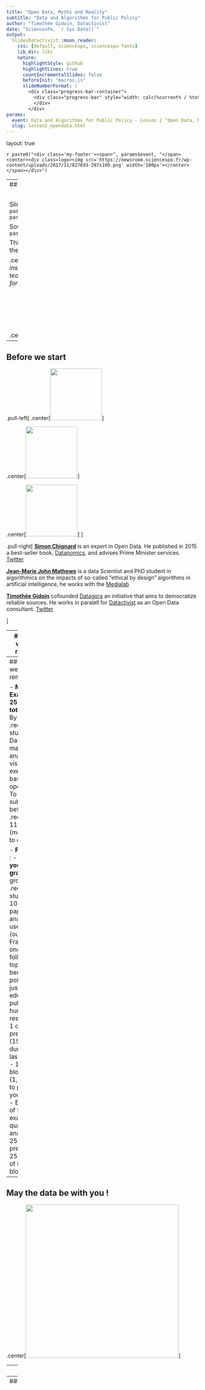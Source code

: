 ```yaml
---
title: "Open Data, Myths and Reality"
subtitle: "Data and Algorithms for Public Policy"
author: "Timothée Gidoin, Datactivist"
date: "SciencesPo, `r Sys.Date()`"
output:
  SlidesDatactivist::moon_reader:
    css: [default, sciencespo, sciencespo-fonts]
    lib_dir: libs
    nature:
      highlightStyle: github
      highlightLines: true
      countIncrementalSlides: false
      beforeInit: "macros.js"
      slideNumberFormat: |
        <div class="progress-bar-container">
          <div class="progress-bar" style="width: calc(%current% / %total% * 100%);">
          </div>
        </div>
params:
  event: Data and Algorithms for Public Policy - Lesson 2 "Open Data, Myths and Reality"
  slug: lesson2_opendata.html
---
```


layout: true

<style>
.remark-slide-number {
  position: inherit;
}

.remark-slide-number .progress-bar-container {
  position: absolute;
  bottom: 0;
  height: 5px;
  display: block;
  left: 0;
  right: 0;
}

.remark-slide-number .progress-bar {
  height: 100%;
  background-color: #14e6cd;
}

</style>


`r paste0("<div class='my-footer'><span>", params$event, "</span> <center><div class=logo><img src='https://newsroom.sciencespo.fr/wp-content/uploads/2017/11/827693-297x109.png' width='100px'></center></span></div>")`

---
## Before we start

<BR>

Slides : `r paste0("https://gidoin.github.io/sciencespodata/", params$slug)`

Sources : `r paste0("https://github.com/Gidoin/sciencespodata/")`

This production is freely reusable under the terms of the licence  [Creative Commons 4.0 BY-SA](https://creativecommons.org/licenses/by-sa/4.0/legalcode.fr).

.center[*The content of this presentation is partly inspired by other presentations made by Datactivist team. I warmly thank them and notably [Joël Gombin](https://twitter.com/joelgombin) for his help.*]

<BR>

.center[<img src="./img/ccbysa.png" height="100"/>] 

---

## Before we start


.pull-left[
.center[<img src="./img/simonchignard.jpg" height="135"/>]

.center[<img src="./img/jeanmarie.jpg" height="135"/>]

.center[<img src="./img/phototimcrop.jpg" height="135"/>]
]

.pull-right[ 
**[Simon Chignard](simon.chignard@sciencespo.fr)** is an expert in Open Data. He published in 2015 a best-seller book, [Datanomics](https://livre.fnac.com/a7870543/Simon-Chignard-Datanomics), and advises Prime Minister services. [Twitter](https://twitter.com/schignard?lang=fr)


**[Jean-Marie John Mathews](jeanmarie.johnmathews@sciencespo.fr)**
is a data Scientist and PhD student in algorithmics on the impacts of so-called "ethical by design" algorithms in artificial intelligence, he works with the [Medialab](https://medialab.sciencespo.fr)


**[Timothée Gidoin](timothee.gidoin@sciencespo.fr)** cofounded [Datagora](https://datagora.fr) an initiative that aims to democratize reliable sources. He works in paralell for [Datactivist](https://datactivist.coop/fr/) as an Open Data consultant. [Twitter](https://twitter.com/tgidoin?lang=fr)

]


---
## Before we start: reminder

.center[<img src="./img/agendascpo.png" height="400"/>]

---
## Before we start: reminder

- **Midterm Exam** : 
  - **25% of your total grade** 
  - By group of .red[2 students] 
  - Data manipulation, analysis visualisation exercise based on open data
  - To be submitted before .red[18/10] 11:59 pm (more details to come)

- **Final Exam** : 
  - **75% of your total grade**
  - By group of .red[4 students]
  - 10-pages paper on the analysis of 3 uses cases (outside France) in one of the following topics: social benefits, police / justice, education, public sector human
resources
  - 1 oral presentation (15 min) during the last session 
  - 1 Medium blog post (1,5 pages) to present your findings
  - Evaluation of final exam: 50% quality of the analysis, 25% oral presentation, 25%
quality of Medium blogpost

---
## May the data be with you !

.center[<img src="https://media.giphy.com/media/3o7aDgsiRMtIlrSZpu/giphy.gif" height="400"/>]

---
class: inverse, center, middle

# Data

---
## What are data ?

.center[<img src="https://media.giphy.com/media/LrGHJGtTbT7PO/giphy.gif" height="400"/>]

---
## What are data ?

> *Une donnée correspond à la représentation d'une information sous une forme conventionnelle destinée à faciliter son traitement*

> *Data correspond to the representation of information in a .red[conventional form] intended to facilitate its processing*

.center[<img src="./img/guidepratique.png" height="300"/>]

.center[[CNIL & CADA's Open Data Practical Guide, *in French*](https://www.cnil.fr/sites/default/files/atoms/files/guide_open_data.pdf)]

---
Class:
## Data-Information-Knowledge-Wisdom pyramid

.pull-left[
[![largeur](./img/pyramid.svg)](https://commons.wikimedia.org/w/index.php?curid=37705247)
]

.pull-right[Attributed to [Russell Ackoff](http://en.wikipedia.org/wiki/Russell_L._Ackoff), 1989

Data may be :

- Facts
- signals
- symbols]

---

## What are data ?

.pull-left[.reduite3[
![](img/kitchin.jpg)

⏺ enregistrabilité +🏗 briques de base ("*buildings blocks*")]]
.pull-right[
> *Data are commonly understood to be the raw material produced by **abstracting the world** into categories, measures and other representational forms – numbers, characters, symbols, images,sounds, electromagnetic waves, bits – that constitute the **building blocks** from which information and knowledge are created.*]

---

# Data or capta ?

> Technically, what we understand as data are actually **capta** (derived from the Latin capere, meaning ‘to take’); those units of data that have been **selected and harvested** from the sum of all potential data.

[Kitchin, 2014](https://books.google.fr/books?hl=fr&lr=&id=GfOICwAAQBAJ&oi=fnd&pg=PP1&dq=kitchin+data+revolution&ots=pcyfMTZh-V&sig=dQyPTL3AIN_4RdWvtBFw4VjdAa4#v=onepage&q=kitchin%20data%20revolution&f=false)

.center[<img src="./img/robkitchin.jpg" height="250"/>] 

---
## Data are cool !

> **US Air traffic on September 11th 2001**

.center[<img src="https://i.imgur.com/X10kmms.gif" height="400"/>]

.footnote[[Source](https://www.reddit.com/r/Damnthatsinteresting/comments/d2gj7z/us_air_traffic_on_september_11_2001/)]

---
## Data are cool !

> **"100 years of world cuisine"**

.center[<img src="./img/datavizdeaths.png" height="400"/>]

.footnote[[NKB Dataviz](https://owni.fr/2011/05/11/guerre-et-cuisine/index.html)]

---
## Data are cool !

.center[<img src="./img/tricot.png" height="450"/>]

.footnote[[Source](https://twitter.com/montgomerysue/status/1128093628738482177)]

---
## Data are cool !

.center[<img src="./img/violenceandimmigration.png" height="400"/>]

.footnote[[Source](https://www.themarshallproject.org/2018/03/30/the-myth-of-the-criminal-immigrant)]

---
Class:
## Data are cool !

.pull-left[<img src="./img/ainbnb1.png" height="250"/>

Number of Airbnb appartments available in Paris
]

.pull-right[<img src="./img/airbnb2.png" height="250"/>
Average price of Airbnb appartments in Paris
]

.footnote[[Source](https://www.sites.univ-rennes2.fr/mastersigat/B_Mericskay/WebGL.html)]


---
class: inverse, center, middle

# Open data

---
## A talk to start..

.center[<img src="./img/rawdatanow.png" height="400" />]

[Start the ted talk at 09:00](https://www.ted.com/talks/tim_berners_lee_on_the_next_web#t-535280)

---
class: middle, center

## 1. Completeness

--

#### Datasets released by the government should be as complete as possible, .red[reflecting the entirety of what is recorded] about a particular subject. 

#### All raw information from a dataset should be released to the public, .red[except to private information] and information that may be sensitive for .red[national safety]

---
class: middle, center

## 2. Primacy / Raw data

--

####  Datasets released by the government should be .red[primary source data]

---
class: middle, center

## 3. Timely data

--

#### Datasets released by the government should be available to the public .red[as soon as possible]

---
class: middle, center

##  4. Ease of Physical and Electronic Access

--

#### Datasets released by the government should be as accessible as possible, with accessibility defined as .red[the ease with which information can be obtained], whether through physical or electronic means

---
class: middle, center

## 5. Machine readability

--

####  Machines can handle certain kinds of inputs much better than others. Information shared in the widely-used PDF format, for example, is very difficult for machines to parse

#### Thus, information should be stored in widely-used file formats that easily lend themselves to machine processing.

---
class: middle, center

## 6. Non-discriminatory access to data

--

#### “Non-discrimination” refers to who can access data and how they must do so

#### Non-discriminatory access to data means that .red[any person can access the data at any time without having to identify him/herself] or provide any justification for doing so.

---
class: middle, center

## 7. Open standards

--

#### Open standards refer to who owns the format in which data is stored

Do you know a widespread proprietary format ?

--

#### Microsoft .red[Excel] is a fairly commonly-used spreadsheet program which costs money to use. Freely available alternative formats often exist by which stored data can be accessed without the need for a software license

---

## 8. Open Licence 

--

#### Maximal openness includes clearly .red[labeling public information] as a work of the government and .red[available without restrictions on use] as part of the public domain

#### In France two type of licences : .red[Licence Ouverte (CC-BY)] ou .red[ODBL (CC-BY-SA)]. what is the difference ?

- **LO (from Etalab) / ODBL** : with both you can share, edit the database, create derived products and had a commercial usage

- **LO** : more "permissive" : you just have to mention the source and the date of update

- **ODBL** : you have to share and open your database at the same conditions

---
## Open Data : to go further

Find [the 8 principles of Open Government Data](https://public.resource.org/8_principles.html) that were adopted in Sebastopol December 2007

.center[![](img/sunlightfoundation.png)]

Then in 2010 this list was slightly completed and updated ([10 principes](https://sunlightfoundation.com/policy/documents/ten-open-data-principles/)) by the Sunlight Foundation.

In 2013 the Sunlight Foundation wrote instructions and recommandations to implement concretely Open Data (["Open Data guidelines"](http://sunlightf.wpengine.com/wp-content/uploads/2016/09/OpenDataGuidelines_v3.pdf)) based on those 10 principles

---
class: inverse, center, middle

# Open Government

---

## What does Opengov mean ?

.center[<img src="https://media.giphy.com/media/LrGHJGtTbT7PO/giphy.gif" height="400"/>]

---

## A definition of Opengov

> The OECD defines open government as a culture of governance based on innovative and sustainable public policies and practices inspired by the principles of .red[**transparency, accountability and participation**] that **fosters democracy and inclusive growth**

.center[<img src="./img/oecd.png" height="300"/>]

.footnote[[OECD report](https://read.oecd-ilibrary.org/governance/open-government_9789264268104-en#page1)]

---

## A definition of Opengov


.center[<img src="./img/gouvouvert.png" height="420"/>]

.footnote[[Source: Démocratie Ouverte](https://fr.wikipedia.org/wiki/Gouvernement_ouvert#/media/Fichier:D%C3%A9mocratie_Ouverte.png)]


---

## A definition of Opengov

.red[**Transparency**]
- *Ouvrir les données* : Open Data
- *Faire de la pédagogie* : being pedagogical
- *Permettre le suivi des politiques* : follow-up of public policies

.red[**Participation**]
- *Consulter les citoyens* : consult the citizens
- *Organiser des débats publics* : Organize public debate
- *Co-construire les politiques* : co-plan public policies with citizens

.red[**Collaboration**]
- *Casser les silos* : break silos between administrations
- *Travailler en transversalité* : work by being agile
- *Organiser des partenariats* : organize partnerships with civil society

---

## A definition of Opengov

OpenGov aims at improving the efficiency and the responsibility of public governance. It affects both national and local authorities.

Three key pillars of Opengov:

1/ Transparency

2/ Accountability

3/ Public participation

The Opengov movement and ideas really increased in the last 10 years, notably through the support of a transnational actor...

--

The **Open Government Partnership** aka OGP

---

## Open Government Partnership


.center[<img src="./img/ogp.png" height="200"/>] 

In September 2011, a multilateral partnership has been created so as to promote the Open Gov principles and to translate them into concrete public policies : it's called **Open Government Partnership** (OGP)

Initially founded by 8 countries ( Brazil, Indonesia, Mexico, Norway, Philippines, United Kingdom, the USA and... **South Africa** !), now OGP is composed of more than 70 countries, including France

---
## Open Government Partnership

How does OGP work ?

--

To join OGP, a contry has to be coopted by other civil society actors (for instance NGO such as Amnesty International) that testify the goodwill of the government

Once joined, the country has to write, by consulting civil society, a 2-years **national action plan** in which many **commitments** are exposed. Those public commitments have to relate with at least one of the 3 key OGP value : information transparency, public participation, accountability of public action

For instance :
+ Developing a participatory budget representing X % of total budget of a local authority

+ Implement an open data strategy that allows to open key datasets 

+ Consult citizens in the wake of a new project law
---

## OGP and local gov

In 2016, OGP OGP launched the “Subnational Government Pilot Program”

> This decision recognized that many open government innovations and reforms are **happening at the local level** where governments can engage more directly with citizens and many crucial public services are delivered

The Pilot program consisted of 15 “pioneer” subnational governments who signed onto the Open Government Subnational Declaration and submitted their first Action Plans.

Then in 2018, OGP supported the launch of a global Community of Practice on Transparency and Local Open Government within the United Cities and Local Governments (UCLG)

> This Community of Practice will support peer learning, networking, and wider awareness and capacity development on open governance and public integrity at the local level. 

---

## OGP and local gov : Paris

.center[<img src="./img/ogpparis.png" height="400" />]

.footnote[[Paris 2016-2017 Action plan](https://www.opengovpartnership.org/members/paris-france/)]

---

## OGP and local gov : Paris

.center[<img src="./img/ogpparis1.png" height="400" />]


.footnote[[Paris IRM final report](https://www.opengovpartnership.org/wp-content/uploads/2019/02/Paris_Final-Report_2017.pdf)]

---

## OGP and local gov : Paris

.center[<img src="./img/ogpparis2.png" height="400" />]


.footnote[[Paris IRM final report](https://www.opengovpartnership.org/wp-content/uploads/2019/02/Paris_Final-Report_2017.pdf)]

---

## OGP and local gov : Paris

.center[<img src="./img/ogpparis3.png" height="400" />]


.footnote[[Paris IRM final report](https://www.opengovpartnership.org/wp-content/uploads/2019/02/Paris_Final-Report_2017.pdf)]

---

class:center, middle, inverse
## Coffee break : 5 minutes

---
class:inverse, middle, center
# Open Data in the real life

---
## Challenge 1 : data findability

> Data findability is a major challenge. We have data portals and registries, but government agencies under one national government still publish data in different ways and different locations.(…)
**Data findability is a prerequisite for open data to fulfill its potential and currently most data is very hard to find.** 

.center[<img src="https://index.okfn.org/images/Datagapsclean.jpg" height="280" />]

.footnote[https://index.okfn.org/insights/]

---

## Challenge 1 : data findability

According to you, how can we improve data findability ?

--

**It is necessary to document/fill properly the metadata**, that is to say the descriptive data associated to a dataset. For instance :

--

+ Data producer
+ Date of first publication
+ Update frequency
+ Date of last update
+ Description of the dataset
+ Variables explanation
+ Topics / tags
+ Time and space coverage (year, area, segmentation)

(*This list is not exhaustive*)

---

## Challenge 1 : data findability

Summer 2017, Datactivist realized a census of all the datasets opened by 15 major French cities (Paris, Lyon, Lille, Nantes...). More than 400 datasets were listed but identifying them was not easy at all...

.center[<img src="./img/recensement3.png" height="350"/>] 

.footnote[[Medium article](https://medium.com/datactivist/qui-a-ouvert-quoi-le-recensement-des-donn%C3%A9es-des-villes-est-maintenant-ouvert-b7f697135c1f)]

---

## Challenge 1 : data findability

Thus,
> ** Half of the descriptions of data opened by local authorities were written with less than 180 caracters** and only 4% of the datasets had a description abova 1000 caracters

Beyond very short descriptions, another challenge is to **detail the name of the variables**. Often they contain acronyms that make sense for public agents but can't be understood by common citizens.

In the exemple next slide, [l'enquête Etic du Ministère de l'éducation nationale](https://data.education.gouv.fr/explore/dataset/fr-en-etic_1d/table/), many columns have labeled hardly readable such as "SiEquipementInf" ou "Maint_PersEducHEcole" but the data producer made the effort to detail each of them in the metadata

---

## Challenge 1 : data findability

.center[[<img src="./img/etic.png" height="400"/>](https://data.education.gouv.fr/explore/dataset/fr-en-etic_1d/table/)]

---

## Challenge 1 : data findability

.center[<img src="./img/metadonnees.png" height="400"/>]

---

## Challenge 1 : data findability

.center[<img src="https://media.giphy.com/media/l4HodBpDmoMA5p9bG/giphy.gif" height="400"/>]

---
## Challenge 2 : data quality


> **Government data is usually incomplete, out of date, of low quality, and fragmented.** In most cases, open data catalogues or portals are manually fed as the result of informal data management approaches. **Procedures, timelines, and responsibilities are frequently unclear among government institutions tasked with this work.**

OpenDataBarometer ?

> It's a global measure of how governments are publishing and using open data for accountability, innovation and social impact. The Leaders Edition looks at the 30 governments that have adopted the Open Data Charter and those that, as G20 members, have committed to G20 Anti-Corruption Open Data Principles.

.footnote[http://opendatabarometer.org/4thedition/report/]

---
## Challenge 2 : data quality

![](img/odb.png)


---
## Challenge 2 : data quality

![](img/odb2.png)

.footnote[[OpenDataBarometer 2017 ranking](https://opendatabarometer.org/?_year=2017&indicator=ODB)]

---
## Challenge 2 : data quality

Sometimes data are well too agregated...

![](img/deception.gif)

---
## Challenge 2 : data quality

Or hardly exploitable...

.center[<img src="./img/recensement2.png" height="350"/>] 

.footnote[[Source](https://medium.com/datactivist/qui-a-ouvert-quoi-le-recensement-des-donn%C3%A9es-des-villes-est-maintenant-ouvert-b7f697135c1f)]

---
## Challenge 2 : data quality

Or hardly exploitable...²

.center[<img src="./img/recensement1.png" height="350"/>] 


.footnote[[Source](https://medium.com/datactivist/qui-a-ouvert-quoi-le-recensement-des-donn%C3%A9es-des-villes-est-maintenant-ouvert-b7f697135c1f)]

---
## See you in two weeks !

So happyyyyy together !

.center[<img src="https://media.giphy.com/media/yoJC2GnSClbPOkV0eA/giphy.gif" height="400"/>]


---
class: inverse, center, middle

# Thank you !

Contact : [timothee.gidoin@sciencespo.fr](mailto:timothee.gidoin@sciencespo.fr)
